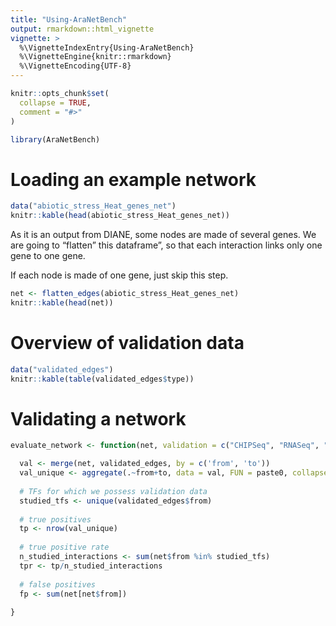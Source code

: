 ---
title: "Using-AraNetBench"
output: rmarkdown::html_vignette
vignette: >
  %\VignetteIndexEntry{Using-AraNetBench}
  %\VignetteEngine{knitr::rmarkdown}
  %\VignetteEncoding{UTF-8}
---

```{r, include = FALSE}
knitr::opts_chunk$set(
  collapse = TRUE,
  comment = "#>"
)
```

```{r setup}
library(AraNetBench)
```

# Loading an example network

```{r}
data("abiotic_stress_Heat_genes_net")
knitr::kable(head(abiotic_stress_Heat_genes_net))
```

As it is an output from DIANE, some nodes are made of several genes.
We are going to "flatten" this dataframe", so that each interaction links only one gene to one gene.

If each node is made of one gene, just skip this step.

```{r}
net <- flatten_edges(abiotic_stress_Heat_genes_net)
knitr::kable(head(net))
```


# Overview of validation data

```{r}
data("validated_edges")
knitr::kable(table(validated_edges$type))
```


# Validating a network


```{r}


evaluate_network <- function(net, validation = c("CHIPSeq", "RNASeq", "Litterature", "TARGET")){

  val <- merge(net, validated_edges, by = c('from', 'to'))
  val_unique <- aggregate(.~from+to, data = val, FUN = paste0, collapse = '+')
  
  # TFs for which we possess validation data
  studied_tfs <- unique(validated_edges$from)
  
  # true positives 
  tp <- nrow(val_unique)
  
  # true positive rate
  n_studied_interactions <- sum(net$from %in% studied_tfs)
  tpr <- tp/n_studied_interactions
  
  # false positives
  fp <- sum(net[net$from])
 
}




```

